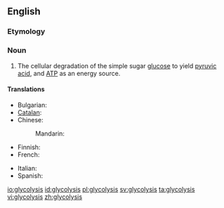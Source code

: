 ==English==
{{wikipedia}}

===Etymology===
{{confix|glyco|lysis}}

===Noun===
{{en-noun|-}}

# {{context|biology|lang=en}} The cellular degradation of the simple sugar [[glucose]] to yield [[pyruvic acid]], and [[ATP]] as an energy source.

====Translations====
{{trans-top|cellular degradation of glucose}}
* Bulgarian: {{t-|bg|глюкоза|f}}
* [[Catalan]]: {{t-|ca|glicòlisi|f}}
* Chinese:
*: Mandarin: {{t-|cmn|糖酵解|tr=tángjiàojiě|sc=Hani}}
* Finnish: {{t-|fi|glykolyysi}}
* French: {{t+|fr|glycolyse|f}}
{{trans-mid}}
* Italian: {{t+|it|glicolisi|f}}
* Spanish: {{t-|es|glicólisis|f}}
{{trans-bottom}}

[[io:glycolysis]]
[[id:glycolysis]]
[[pl:glycolysis]]
[[sv:glycolysis]]
[[ta:glycolysis]]
[[vi:glycolysis]]
[[zh:glycolysis]]